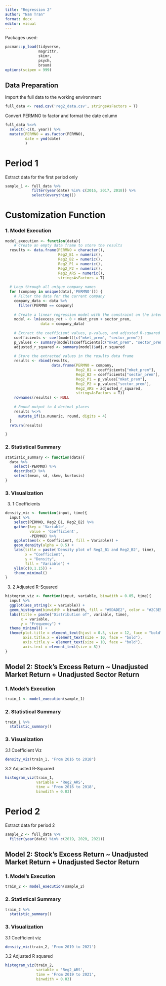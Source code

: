 ```yaml
---
title: "Regression 2"
author: "Nam Tran"
format: docx
editor: visual
---
```


Packages used:

```r
pacman::p_load(tidyverse, 
               magrittr,
               skimr,
               psych,
               broom)
options(scipen = 999)
```

## Data Preparation

Import the full data to the working environment

```r
full_data <- read.csv('reg2_data.csv', stringsAsFactors = T)
```

Convert PERMNO to factor and format the date column

```r
full_data %<>%
  select(-c(X, year)) %>% 
  mutate(PERMNO = as.factor(PERMNO),
         date = ymd(date)
         )
```

# Period 1

Extract data for the first period only

```r

sample_1 <- full_data %>% 
            filter(year(date) %in% c(2016, 2017, 2018)) %>% 
            select(everything())
```

# Customization Function

### 1. Model Execution

```r
model_execution <- function(data){
    # Create an empty data frame to store the results
  results <- data.frame(PERMNO = character(),
                        Reg2_B1 = numeric(),
                        Reg2_B2 = numeric(),
                        Reg2_P1 = numeric(),
                        Reg2_P2 = numeric(),
                        Reg2_ARS = numeric(),
                        stringsAsFactors = T)
  
  # Loop through all unique company names
  for (company in unique(data[,'PERMNO'])) {
    # Filter the data for the current company
    company_data <- data %>%
      filter(PERMNO == company)
  
    # Create a linear regression model with the constraint on the intercept
    model <- lm(excess_ret ~ 0 + mket_prem + sector_prem, 
                data = company_data)
  
    # Extract the coefficient values, p-values, and adjusted R-squared
    coefficients <- coef(model)[c("mket_prem", "sector_prem")]
    p_values <- summary(model)$coefficients[c("mket_prem", "sector_prem"), "Pr(>|t|)"]
    adjusted_r_squared <- summary(model)$adj.r.squared
  
    # Store the extracted values in the results data frame
    results <- rbind(results, 
                     data.frame(PERMNO = company,
                                Reg2_B1 = coefficients["mket_prem"],
                                Reg2_B2 = coefficients["sector_prem"],
                                Reg2_P1 = p_values["mket_prem"],
                                Reg2_P2 = p_values["sector_prem"],
                                Reg2_ARS = adjusted_r_squared,
                                stringsAsFactors = T))
    rownames(results) <- NULL
    
    # Round output to 4 decimal places
    results %<>% 
      mutate_if(is.numeric, round, digits = 4)
  }
  return(results)

}
```

### 2. Statistical Summary

```r
statistic_summary <- function(data){
  data %>% 
    select(-PERMNO) %>% 
    describe() %>% 
    select(mean, sd, skew, kurtosis)
}  
```

### 3. Visualization

3.  1 Coefficients

```r

density_viz <- function(input, time){
  input %>% 
    select(PERMNO, Reg2_B1, Reg2_B2) %>% 
    gather(key = 'Variable',
           value = 'Coefficient',
           -PERMNO) %>% 
    ggplot(aes(x = Coefficient, fill = Variable)) + 
    geom_density(alpha = 0.5) + 
    labs(title = paste('Density plot of Reg2_B1 and Reg2_B2', time),
         x = "Coefficient",
         y = "Density",
         fill = "Variable") + 
    ylim(c(0,1.15)) + 
    theme_minimal()
}

```

3.  2 Adjusted R-Squared

```r

histogram_viz <- function(input, variable, binwdith = 0.05, time){
  input %>%
  ggplot(aes_string(x = variable)) +
  geom_histogram(binwidth = binwdith, fill = "#5DADE2", color = "#2C3E50", alpha = 0.8) +
  labs(title = paste("Distribution of", variable, time),
       x = variable,
       y = "Frequency") +
  theme_minimal() +
  theme(plot.title = element_text(hjust = 0.5, size = 12, face = "bold"),
        axis.title.x = element_text(size = 10, face = "bold"),
        axis.title.y = element_text(size = 10, face = "bold"),
        axis.text = element_text(size = 8))
}

```

## Model 2: Stock's Excess Return \~ Unadjusted Market Return + Unadjusted Sector Return

### 1. Model's Execution

```r
train_1 <- model_execution(sample_1)
```

### 2. Statistical Summary

```r
train_1 %>% 
  statistic_summary()
```

### 3. Visualization

3.1 Coefficient Viz

```r
density_viz(train_1, "From 2016 to 2018")
```

3.2 Adjusted R-Squared

```r
histogram_viz(train_1, 
              variable = 'Reg2_ARS',
              time = 'From 2016 to 2018', 
              binwdith = 0.03)
```

# Period 2

Extract data for period 2

```r
sample_2 <- full_data %>% 
  filter(year(date) %in% c(2019, 2020, 2021))
```

## Model 2: Stock's Excess Return \~ Unadjusted Market Return + Unadjusted Sector Return

### 1. Model's Execution

```r
train_2 <- model_execution(sample_2)
```

### 2. Statistical Summary

```r
train_2 %>% 
  statistic_summary()
```

### 3. Visualization

3.1 Coefficient viz

```r
density_viz(train_2, 'From 2019 to 2021')
```

3.2 Adjusted R squared

```r
histogram_viz(train_2, 
              variable = 'Reg2_ARS',
              time = 'From 2019 to 2021', 
              binwdith = 0.03)
```
